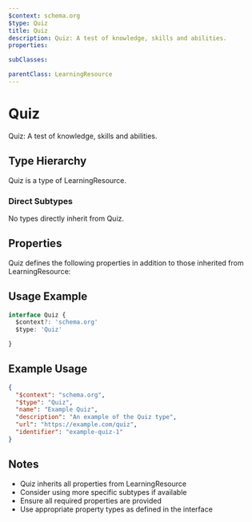 ```yaml
---
$context: schema.org
$type: Quiz
title: Quiz
description: Quiz: A test of knowledge, skills and abilities.
properties:

subClasses:

parentClass: LearningResource
---
```


# Quiz

Quiz: A test of knowledge, skills and abilities.

## Type Hierarchy

Quiz is a type of LearningResource.

### Direct Subtypes

No types directly inherit from Quiz.

## Properties

Quiz defines the following properties in addition to those inherited from LearningResource:



## Usage Example

```typescript
interface Quiz {
  $context?: 'schema.org'
  $type: 'Quiz'

}
```

## Example Usage

```json
{
  "$context": "schema.org",
  "$type": "Quiz",
  "name": "Example Quiz",
  "description": "An example of the Quiz type",
  "url": "https://example.com/quiz",
  "identifier": "example-quiz-1"
}
```

## Notes

- Quiz inherits all properties from LearningResource
- Consider using more specific subtypes if available
- Ensure all required properties are provided
- Use appropriate property types as defined in the interface
